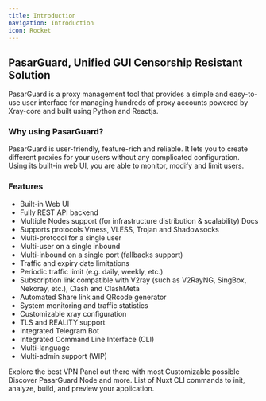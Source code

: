 ```yaml
---
title: Introduction
navigation: Introduction
icon: Rocket
---
```


<h2>PasarGuard, Unified GUI Censorship Resistant Solution</h2>

PasarGuard is a proxy management tool that provides a simple and easy-to-use user interface for managing hundreds of proxy accounts powered by Xray-core and built using Python and Reactjs.

<h3>Why using PasarGuard?</h3>

PasarGuard is user-friendly, feature-rich and reliable. It lets you to create different proxies for your users without any complicated configuration. Using its built-in web UI, you are able to monitor, modify and limit users.

<h3>Features</h3>

<ul>
  <li>Built-in Web UI</li>
  <li>Fully REST API backend</li>
  <li>Multiple Nodes support (for infrastructure distribution & scalability) Docs</li>
  <li>Supports protocols Vmess, VLESS, Trojan and Shadowsocks</li>
  <li>Multi-protocol for a single user</li>
  <li>Multi-user on a single inbound</li>
  <li>Multi-inbound on a single port (fallbacks support)</li>
  <li>Traffic and expiry date limitations</li>
  <li>Periodic traffic limit (e.g. daily, weekly, etc.)</li>
  <li>Subscription link compatible with V2ray (such as V2RayNG, SingBox, Nekoray, etc.), Clash and ClashMeta</li>
  <li>Automated Share link and QRcode generator</li>
  <li>System monitoring and traffic statistics</li>
  <li>Customizable xray configuration</li>
  <li>TLS and REALITY support</li>
  <li>Integrated Telegram Bot</li>
  <li>Integrated Command Line Interface (CLI)</li>
  <li>Multi-language</li>
  <li>Multi-admin support (WIP)</li>
</ul>

<Cards>
  <Card title="Panel" href="/docs/panel/installation">
    Explore the best VPN Panel out there with most Customizable possible
  </Card>

  <Card title="Node" href="/docs/node/">
    Discover PasarGuard Node and more.
  </Card>

  <Card title="Commands" href="https://nuxt.com/docs/api/commands/add">
    List of Nuxt CLI commands to init, analyze, build, and preview your application.
  </Card>
</Cards>